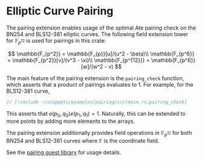 # Elliptic Curve Pairing

The pairing extension enables usage of the optimal Ate pairing check on the BN254 and BLS12-381 elliptic curves. The following field extension tower for $\mathbb{F}_{p^{12}}$ is used for pairings in this crate:

$$
\mathbb{F_{p^2}} = \mathbb{F_{p}}[u]/(u^2 - \beta)\\
\mathbb{F_{p^6}} = \mathbb{F_{p^2}}[v]/(v^3 - \xi)\\
\mathbb{F_{p^{12}}} = \mathbb{F_{p^6}}[w]/(w^2 - v)
$$

The main feature of the pairing extension is the `pairing_check` function, which asserts that a product of pairings evaluates to 1.
For example, for the BLS12-381 curve,

```rust
// [!include ~/snippets/examples/pairing/src/main.rs:pairing_check]
```

This asserts that $e(p_0, q_0) e(p_1, q_1) = 1$.
Naturally, this can be extended to more points by adding more elements to the arrays.

The pairing extension additionally provides field operations in $\mathbb{F}_{p^{12}}$ for both BN254 and BLS12-381 curves where $\mathbb{F}$ is the coordinate field.

See the [pairing guest library](../guest-libs/pairing.md) for usage details.
